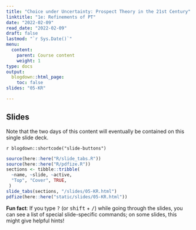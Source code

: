 ```yaml
---
title: "Choice under Uncertainty: Prospect Theory in the 21st Century"
linktitle: "1e: Refinements of PT"
date: "2022-02-09"
read_date: "2022-02-09"
draft: false
lastmod: "`r Sys.Date()`"
menu:
  content:
    parent: Course content
    weight: 1
type: docs
output:
  blogdown::html_page:
    toc: false
slides: "05-KR"

---
```


## Slides

Note that the two days of this content will eventually be contained on this single slide deck.

`r blogdown::shortcode("slide-buttons")`

```r
source(here::here("R/slide_tabs.R"))
source(here::here("R/pdfize.R"))
sections <- tibble::tribble(
  ~name, ~slide, ~active,
  "Top", "Cover", TRUE,
 )
slide_tabs(sections, "/slides/05-KR.html")
pdfize(here::here("static/slides/05-KR.html"))
```


:::fyi
**Fun fact**: If you type <kbd>?</kbd> (or <kbd>shift</kbd> + <kbd>/</kbd>) while going through the slides, you can see a list of special slide-specific commands; on some slides, this might give helpful hints!
:::

